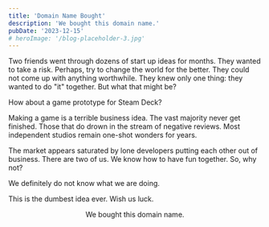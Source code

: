 ```yaml
---
title: 'Domain Name Bought'
description: 'We bought this domain name.'
pubDate: '2023-12-15'
# heroImage: '/blog-placeholder-3.jpg'
---
```


Two friends went through dozens of start up ideas for months. They wanted to take a risk. Perhaps, try to change the world for the better. They could not come up with anything worthwhile. They knew only one thing: they wanted to do "it" together. But what that might be?

<Snark author="artist">
How about a game prototype for Steam Deck?
</Snark>

Making a game is a terrible business idea. The vast majority never get finished. Those that do drown in the stream of negative reviews. Most independent studios remain one-shot wonders for years.

The market appears saturated by lone developers putting each other out of business. There are two of us. We know how to have fun together. So, why not?

<Snark author="coder">
We definitely do not know what we are doing.

This is the dumbest idea ever. Wish us luck.
</Snark>

<p style="text-align:center">We bought this domain name.</p>
